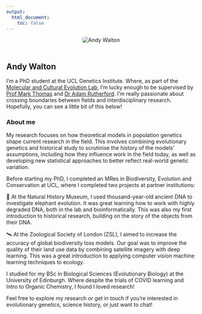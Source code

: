 ```yaml
---
output: 
  html_document:
    toc: false
---
```


<div class="row">
  <div class="col-md-4" style="text-align: center;">
<img src="Images/fixed_linkedin.jpg" style="max-width: 300px; border-radius: 5px; margin-bottom: 20px;" alt="Andy Walton">
  </div>
  <div class="col-md-8">

## Andy Walton

I'm a PhD student at the UCL Genetics Institute. Where, as part of the [Molecular and Cultural Evolution Lab](https://www.ucl.ac.uk/biosciences/gee/molecular-and-cultural-evolution-lab), I'm lucky enough to be supervised by [Prof Mark Thomas](https://www.ucl.ac.uk/biosciences/people/clone-mark-thomas) and [Dr Adam Rutherford](https://profiles.ucl.ac.uk/45497). I'm really passionate about crossing boundaries between fields and interdisciplinary research. Hopefully, you can see a little bit of this below!

### About me

My research focuses on how theoretical models in population genetics shape current research in the field. This involves combining evolutionary genetics and historical study to scrutinise the history of the models' assumptions, including how they influence work in the field today, as well as developing new statistical approaches to better reflect real-world genetic variation.

Before starting my PhD, I completed an MRes in Biodiversity, Evolution and Conservation at UCL, where I completed two projects at partner institutions:

🐘 At the Natural History Museum, I used thousand-year-old ancient DNA to investigate elephant evolution. It was great learning how to work with highly degraded DNA, both in the lab and bioinformatically. This was also my first introduction to historical research, building on the story of the objects from their DNA.

🛰️ At the Zoological Society of London (ZSL), I aimed to increase the accuracy of global biodiversity loss models. Our goal was to improve the quality of their land use data by combining satellite imagery with deep learning. This was a great introduction to applying computer vision machine learning techniques to ecology.

I studied for my BSc in Biological Sciences (Evolutionary Biology) at the University of Edinburgh. Where despite the trials of COVID learning and Intro to Organic Chemistry, I found I loved research!

Feel free to explore my research or get in touch if you're interested in evolutionary genetics, science history, or just want to chat!



  </div>
</div>

